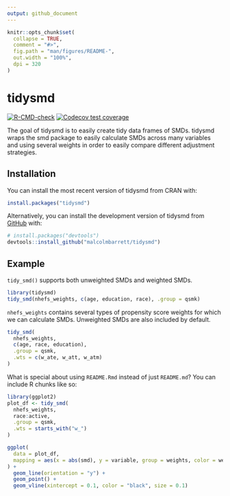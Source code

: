 ```yaml
---
output: github_document
---
```


<!-- README.md is generated from README.Rmd. Please edit that file -->

```r
knitr::opts_chunk$set(
  collapse = TRUE,
  comment = "#>",
  fig.path = "man/figures/README-",
  out.width = "100%",
  dpi = 320
)
```

# tidysmd

<!-- badges: start -->
[![R-CMD-check](https://github.com/malcolmbarrett/tidysmd/workflows/R-CMD-check/badge.svg)](https://github.com/malcolmbarrett/tidysmd/actions)
[![Codecov test coverage](https://codecov.io/gh/malcolmbarrett/tidysmd/branch/main/graph/badge.svg)](https://app.codecov.io/gh/malcolmbarrett/tidysmd?branch=main)
<!-- badges: end -->

The goal of tidysmd is to easily create tidy data frames of SMDs. tidysmd wraps the smd package to easily calculate SMDs across many variables and using several weights in order to easily compare different adjustment strategies.

## Installation

You can install the most recent version of tidysmd from CRAN with:

``` r
install.packages("tidysmd")
```

Alternatively, you can install the development version of tidysmd from [GitHub](https://github.com/) with:

``` r
# install.packages("devtools")
devtools::install_github("malcolmbarrett/tidysmd")
```

## Example

`tidy_smd()` supports both unweighted SMDs and weighted SMDs. 

```r
library(tidysmd)
tidy_smd(nhefs_weights, c(age, education, race), .group = qsmk)
```

`nhefs_weights` contains several types of propensity score weights for which we can calculate SMDs. Unweighted SMDs are also included by default.

```r
tidy_smd(
  nhefs_weights,
  c(age, race, education),
  .group = qsmk,
  .wts = c(w_ate, w_att, w_atm)
)
```

What is special about using `README.Rmd` instead of just `README.md`? You can include R chunks like so:

```r
library(ggplot2)
plot_df <- tidy_smd(
  nhefs_weights,
  race:active,
  .group = qsmk,
  .wts = starts_with("w_")
)

ggplot(
  data = plot_df,
  mapping = aes(x = abs(smd), y = variable, group = weights, color = weights)
) +
  geom_line(orientation = "y") +
  geom_point() + 
  geom_vline(xintercept = 0.1, color = "black", size = 0.1)
```

